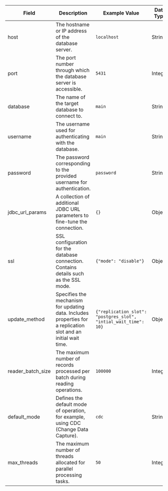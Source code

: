| Field               | Description                                                                                             | Example Value         | Data Type |
|---------------------|---------------------------------------------------------------------------------------------------------|-----------------------|-----------|
| host                | The hostname or IP address of the database server.                                                     | `localhost`             | String    |
| port                | The port number through which the database server is accessible.                                        | `5431`                  | Integer   |
| database            | The name of the target database to connect to.                                                          | `main`                  | String    |
| username            | The username used for authenticating with the database.                                                 | `main`                  | String    |
| password            | The password corresponding to the provided username for authentication.                               | `password`              | String    |
| jdbc_url_params     | A collection of additional JDBC URL parameters to fine-tune the connection.                            | `{}`                    | Object    |
| ssl                 | SSL configuration for the database connection. Contains details such as the SSL mode.                   | `{"mode": "disable"}`   | Object    |
| update_method       | Specifies the mechanism for updating data. Includes properties for a replication slot and an initial wait time. | `{"replication_slot": "postgres_slot", "intial_wait_time": 10}` | Object    |
| reader_batch_size   | The maximum number of records processed per batch during reading operations.                           | `100000`                | Integer   |
| default_mode        | Defines the default mode of operation, for example, using CDC (Change Data Capture).                   | `cdc`                   | String    |
| max_threads         | The maximum number of threads allocated for parallel processing tasks.                                  | `50`                    | Integer   |
